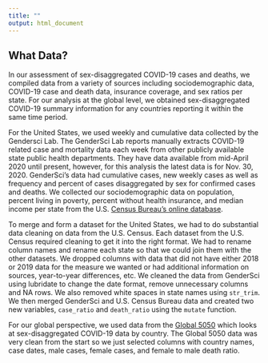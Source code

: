 ```yaml
---
title: ""
output: html_document
---
```


## What Data?

In our assessment of sex-disaggregated COVID-19 cases and deaths, we compiled data from a variety of sources including sociodemographic data, COVID-19 case and death data, insurance coverage, and sex ratios per state. For our analysis at the global level, we obtained sex-disaggregated COVID-19 summary information for any countries reporting it within the same time period. 
 
For the United States, we used weekly and cumulative data collected by the Gendersci Lab. The GenderSci Lab reports manually extracts COVID-19 related case and mortality data each week from other publicly available state public health departments. They have data available from mid-April 2020 until present, however, for this analysis the latest data is for Nov. 30, 2020. GenderSci’s data had cumulative cases, new weekly cases as well as frequency and percent of cases disaggregated by sex for confirmed cases and deaths. We collected our sociodemographic data on population, percent living in poverty, percent without health insurance, and median income per state from the U.S. [Census Bureau’s online database](https://www.census.gov/quickfacts/fact/table/US/PST045219).  
 
 
To merge and form a dataset for the United States, we had to do substantial data cleaning on data from the U.S. Census. Each dataset from the U.S. Census required cleaning to get it into the right format. We had to rename column names and rename each state so that we could join them with the other datasets. We dropped columns with data that did not have either 2018 or 2019 data for the measure we wanted or had additional information on sources, year-to-year differences, etc. We cleaned the data from GenderSci using lubridate to change the date format, remove unnecessary columns and NA rows. We also removed white spaces in state names using `str_trim`. We then merged GenderSci and U.S. Census Bureau data and created two new variables, `case_ratio` and `death_ratio` using the `mutate` function.
 
 
For our global perspective, we used data from the [Global 5050](https://globalhealth5050.org/the-sex-gender-and-covid-19-project/) which looks at sex-disaggregated COVID-19 data by country. The Global 5050 data was very clean from the start so we just selected columns with country names, case dates, male cases, female cases, and female to male death ratio. 
 